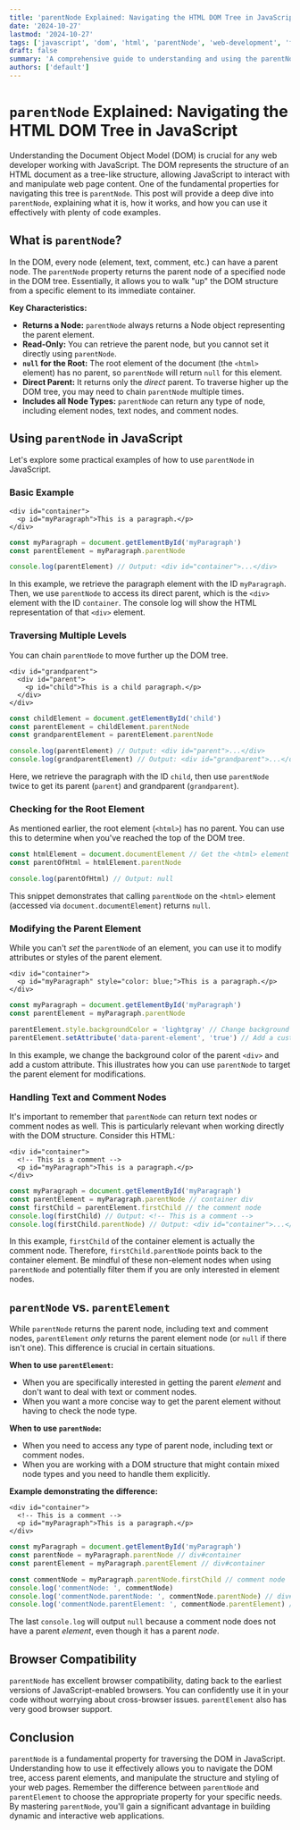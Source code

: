 ```yaml
---
title: 'parentNode Explained: Navigating the HTML DOM Tree in JavaScript'
date: '2024-10-27'
lastmod: '2024-10-27'
tags: ['javascript', 'dom', 'html', 'parentNode', 'web-development', 'front-end']
draft: false
summary: 'A comprehensive guide to understanding and using the parentNode property in JavaScript to traverse and manipulate the HTML DOM tree, complete with practical examples.'
authors: ['default']
---
```


# `parentNode` Explained: Navigating the HTML DOM Tree in JavaScript

Understanding the Document Object Model (DOM) is crucial for any web developer working with JavaScript. The DOM represents the structure of an HTML document as a tree-like structure, allowing JavaScript to interact with and manipulate web page content. One of the fundamental properties for navigating this tree is `parentNode`. This post will provide a deep dive into `parentNode`, explaining what it is, how it works, and how you can use it effectively with plenty of code examples.

## What is `parentNode`?

In the DOM, every node (element, text, comment, etc.) can have a parent node. The `parentNode` property returns the parent node of a specified node in the DOM tree. Essentially, it allows you to walk "up" the DOM structure from a specific element to its immediate container.

**Key Characteristics:**

- **Returns a Node:** `parentNode` always returns a Node object representing the parent element.
- **Read-Only:** You can retrieve the parent node, but you cannot set it directly using `parentNode`.
- **`null` for the Root:** The root element of the document (the `<html>` element) has no parent, so `parentNode` will return `null` for this element.
- **Direct Parent:** It returns only the _direct_ parent. To traverse higher up the DOM tree, you may need to chain `parentNode` multiple times.
- **Includes all Node Types:** `parentNode` can return any type of node, including element nodes, text nodes, and comment nodes.

## Using `parentNode` in JavaScript

Let's explore some practical examples of how to use `parentNode` in JavaScript.

### Basic Example

```plaintext
<div id="container">
  <p id="myParagraph">This is a paragraph.</p>
</div>
```

```javascript
const myParagraph = document.getElementById('myParagraph')
const parentElement = myParagraph.parentNode

console.log(parentElement) // Output: <div id="container">...</div>
```

In this example, we retrieve the paragraph element with the ID `myParagraph`. Then, we use `parentNode` to access its direct parent, which is the `<div>` element with the ID `container`. The console log will show the HTML representation of that `<div>` element.

### Traversing Multiple Levels

You can chain `parentNode` to move further up the DOM tree.

```plaintext
<div id="grandparent">
  <div id="parent">
    <p id="child">This is a child paragraph.</p>
  </div>
</div>
```

```javascript
const childElement = document.getElementById('child')
const parentElement = childElement.parentNode
const grandparentElement = parentElement.parentNode

console.log(parentElement) // Output: <div id="parent">...</div>
console.log(grandparentElement) // Output: <div id="grandparent">...</div>
```

Here, we retrieve the paragraph with the ID `child`, then use `parentNode` twice to get its parent (`parent`) and grandparent (`grandparent`).

### Checking for the Root Element

As mentioned earlier, the root element (`<html>`) has no parent. You can use this to determine when you've reached the top of the DOM tree.

```javascript
const htmlElement = document.documentElement // Get the <html> element
const parentOfHtml = htmlElement.parentNode

console.log(parentOfHtml) // Output: null
```

This snippet demonstrates that calling `parentNode` on the `<html>` element (accessed via `document.documentElement`) returns `null`.

### Modifying the Parent Element

While you can't _set_ the `parentNode` of an element, you can use it to modify attributes or styles of the parent element.

```plaintext
<div id="container">
  <p id="myParagraph" style="color: blue;">This is a paragraph.</p>
</div>
```

```javascript
const myParagraph = document.getElementById('myParagraph')
const parentElement = myParagraph.parentNode

parentElement.style.backgroundColor = 'lightgray' // Change background color
parentElement.setAttribute('data-parent-element', 'true') // Add a custom attribute
```

In this example, we change the background color of the parent `<div>` and add a custom attribute. This illustrates how you can use `parentNode` to target the parent element for modifications.

### Handling Text and Comment Nodes

It's important to remember that `parentNode` can return text nodes or comment nodes as well. This is particularly relevant when working directly with the DOM structure. Consider this HTML:

```plaintext
<div id="container">
  <!-- This is a comment -->
  <p id="myParagraph">This is a paragraph.</p>
</div>
```

```javascript
const myParagraph = document.getElementById('myParagraph')
const parentElement = myParagraph.parentNode // container div
const firstChild = parentElement.firstChild // the comment node
console.log(firstChild) // Output: <!-- This is a comment -->
console.log(firstChild.parentNode) // Output: <div id="container">...</div>
```

In this example, `firstChild` of the container element is actually the comment node. Therefore, `firstChild.parentNode` points back to the container element. Be mindful of these non-element nodes when using `parentNode` and potentially filter them if you are only interested in element nodes.

## `parentNode` vs. `parentElement`

While `parentNode` returns the parent node, including text and comment nodes, `parentElement` _only_ returns the parent element node (or `null` if there isn't one). This difference is crucial in certain situations.

**When to use `parentElement`:**

- When you are specifically interested in getting the parent _element_ and don't want to deal with text or comment nodes.
- When you want a more concise way to get the parent element without having to check the node type.

**When to use `parentNode`:**

- When you need to access any type of parent node, including text or comment nodes.
- When you are working with a DOM structure that might contain mixed node types and you need to handle them explicitly.

**Example demonstrating the difference:**

```plaintext
<div id="container">
  <!-- This is a comment -->
  <p id="myParagraph">This is a paragraph.</p>
</div>
```

```javascript
const myParagraph = document.getElementById('myParagraph')
const parentNode = myParagraph.parentNode // div#container
const parentElement = myParagraph.parentElement // div#container

const commentNode = myParagraph.parentNode.firstChild // comment node
console.log('commentNode: ', commentNode)
console.log('commentNode.parentNode: ', commentNode.parentNode) // div#container
console.log('commentNode.parentElement: ', commentNode.parentElement) // null (because comment nodes don't have parent element)
```

The last `console.log` will output `null` because a comment node does not have a parent _element_, even though it has a parent _node_.

## Browser Compatibility

`parentNode` has excellent browser compatibility, dating back to the earliest versions of JavaScript-enabled browsers. You can confidently use it in your code without worrying about cross-browser issues. `parentElement` also has very good browser support.

## Conclusion

`parentNode` is a fundamental property for traversing the DOM in JavaScript. Understanding how to use it effectively allows you to navigate the DOM tree, access parent elements, and manipulate the structure and styling of your web pages. Remember the difference between `parentNode` and `parentElement` to choose the appropriate property for your specific needs. By mastering `parentNode`, you'll gain a significant advantage in building dynamic and interactive web applications.
